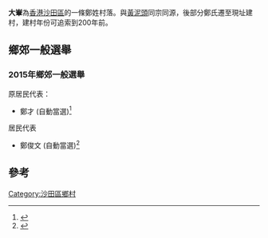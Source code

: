 '''大輋'''為[[香港|香港]][[沙田區|沙田區]]的一條鄭姓村落。與[[黃泥頭|黃泥頭]]同宗同源，後部分鄭氏遷至現址建村，建村年份可追索到200年前。

==鄉郊一般選舉==
===2015年鄉郊一般選舉===

;原居民代表：
*鄭才 (自動當選)<ref>{{Cite web |url=http://www.eac.gov.hk/pdf/village/2015/ch/2015roe_appendix11b.pdf |title=二零一五年鄉郊一般選舉 原居民代表選舉結果 |accessdate=2015-09-03 |archive-date=2015-09-23 |archive-url=https://web.archive.org/web/20150923232859/http://www.eac.gov.hk/pdf/village/2015/ch/2015roe_appendix11b.pdf |dead-url=no }}</ref>
;居民代表
*鄭俊文 (自動當選)<ref>{{Cite web |url=http://www.eac.gov.hk/pdf/village/2015/ch/2015roe_appendix11a.pdf |title=二零一五年鄉郊一般選舉 居民代表選舉結果 |accessdate=2015-09-03 |archive-date=2015-09-23 |archive-url=https://web.archive.org/web/20150923232852/http://www.eac.gov.hk/pdf/village/2015/ch/2015roe_appendix11a.pdf |dead-url=no }}</ref>

==參考==
{{reflist}}

{{hk-geo-stub}}

[[Category:沙田區鄉村|Category:沙田區鄉村]]